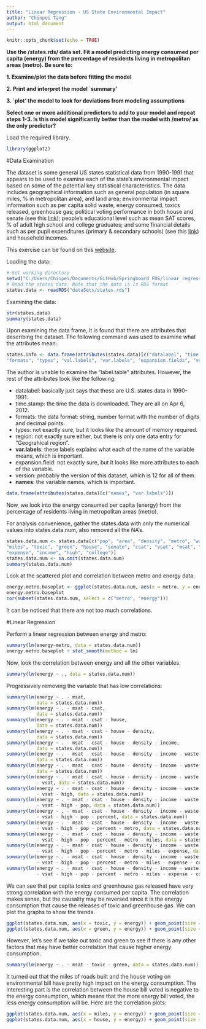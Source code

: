 ```yaml
---
title: "Linear Regression - US State Environmental Impact"
author: "Chinpei Tang"
output: html_document
---
```


```r
knitr::opts_chunk$set(echo = TRUE)
```

**Use the /states.rds/ data set. Fit a model predicting energy consumed per capita (energy) from the percentage of residents living in metropolitan areas (metro). Be sure to:**

**1. Examine/plot the data before fitting the model**

**2. Print and interpret the model `summary'**

**3. `plot' the model to look for deviations from modeling assumptions**

**Select one or more additional predictors to add to your model and repeat steps 1-3. Is this model significantly better than the model with /metro/ as the only predictor?**

Load the required library.

```r
library(ggplot2)
```

#Data Examination

The dataset is some general US states statistical data from 1990-1991 that appears to be used to examine each of the state's environmental impact based on some of the potential key statistical characteristics. The data includes geographical information such as general population (in square miles, % in metropolitan area), and land area; environmental impact information such as per capita solid waste, energy consumed, toxics released, greenhouse gas; political voting performance in both house and senate (see this [link](http://scorecard.lcv.org)); people's educational level such as mean SAT scores, % of adult high school and college graduates; and some financial details such as per pupil expenditures (primary & secondary schools) (see this [link](http://www.doe.mass.edu/finance/statistics/ppx.html)) and household incomes.

This exercise can be found on this [website](http://tutorials.iq.harvard.edu/R/Rstatistics/Rstatistics.html).

Loading the data:

```r
# Set working directory
setwd("C:/Users/Chinpei/Documents/GitHub/Springboard_FDS/linear_regression")
# Read the states data. Note that the data is is RDS format
states.data <- readRDS("dataSets/states.rds")
```

Examining the data:

```r
str(states.data)
summary(states.data)
```

Upon examining the data frame, it is found that there are attributes that describing the dataset. The following command was used to examine what the attributes mean:

```r
states.info <- data.frame(attributes(states.data)[c("datalabel", "time.stamp", 
"formats", "types", "val.labels", "var.labels", "expansion.fields", "version", "names")])
```

The author is unable to examine the "label.table" attributes. However, the rest of the attributes look like the following:

* datalabel: basically just says that these are U.S. states data in 1990-1991.
* time.stamp: the time the data is downloaded. They are all on Apr 6, 2012.
* formats: the data format: string, number format with the number of digits and decimal points.
* types: not exactly sure, but it looks like the amount of memory required.
* region: not exactly sure either, but there is only one data entry for "Geograhical region".
* __var.labels__: these labels explains what each of the name of the variable means, which is important.
* expansion.field: not exactly sure, but it looks like more attributes to each of the variable.
* version: probably the version of this dataset, which is 12 for all of them.
* __names__: the variable names, which is important.

```r
data.frame(attributes(states.data)[c("names", "var.labels")])
```

Now, we look into the energy consumed per capita (energy) from the percentage of residents living in metropolitan areas (metro).

For analysis convenience, gather the states.data with only the numerical values into states.data.num, also removed all the NA's.

```r
states.data.num <- states.data[c("pop", "area", "density", "metro", "waste", "energy", 
"miles", "toxic", "green", "house", "senate", "csat", "vsat", "msat", "percent", 
"expense", "income", "high", "college")]
states.data.num <- na.omit(states.data.num)
summary(states.data.num)
```

Look at the scattered plot and correlation between metro and energy data.

```r
energy.metro.baseplot <- ggplot(states.data.num, aes(x = metro, y = energy)) + geom_point(size = 1.5)
energy.metro.baseplot
cor(subset(states.data.num, select = c("metro", "energy")))
```

It can be noticed that there are not too much correlations.

#Linear Regression

Perform a linear regression between energy and metro:

```r
summary(lm(energy~metro, data = states.data.num))
energy.metro.baseplot + stat_smooth(method = lm)
```

Now, look the correlation between energy and all the other variables.

```r
summary(lm(energy ~ ., data = states.data.num))
```

Progressively removing the variable that has low correlations:
```r
summary(lm(energy ~ . - msat, 
           data = states.data.num))
summary(lm(energy ~ . - msat - csat, 
           data = states.data.num))
summary(lm(energy ~ . - msat - csat - house, 
           data = states.data.num))
summary(lm(energy ~ . - msat - csat - house - density, 
           data = states.data.num))
summary(lm(energy ~ . - msat - csat - house - density - income, 
           data = states.data.num))
summary(lm(energy ~ . - msat - csat - house - density - income - waste, 
           data = states.data.num))
summary(lm(energy ~ . - msat - csat - house - density - income - waste - senate, 
           data = states.data.num))
summary(lm(energy ~ . - msat - csat - house - density - income - waste - senate 
           - vsat, data = states.data.num))
summary(lm(energy ~ . - msat - csat - house - density - income - waste - senate 
           - vsat - high, data = states.data.num))
summary(lm(energy ~ . - msat - csat - house - density - income - waste - senate 
           - vsat - high - pop, data = states.data.num))
summary(lm(energy ~ . - msat - csat - house - density - income - waste - senate 
           - vsat - high - pop - percent, data = states.data.num))
summary(lm(energy ~ . - msat - csat - house - density - income - waste - senate 
           - vsat - high - pop - percent - metro, data = states.data.num))
summary(lm(energy ~ . - msat - csat - house - density - income - waste - senate 
           - vsat - high - pop - percent - metro - miles, data = states.data.num))
summary(lm(energy ~ . - msat - csat - house - density - income - waste - senate 
           - vsat - high - pop - percent - metro - miles - expense, data = states.data.num))
summary(lm(energy ~ . - msat - csat - house - density - income - waste - senate 
           - vsat - high - pop - percent - metro - miles - expense - college, data = states.data.num))
summary(lm(energy ~ . - msat - csat - house - density - income - waste - senate 
           - vsat - high - pop - percent - metro - miles - expense - college - area, data = states.data.num))
```

We can see that per capita toxics and greenhouse gas released have very strong correlation with the energy consumed per capita. The correlation makes sense, but the causality may be reversed since it is the energy consumption that cause the releases of toxic and greenhouse gas. We can plot the graphs to show the trends.

```r
ggplot(states.data.num, aes(x = toxic, y = energy)) + geom_point(size = 1.5) + stat_smooth(method = lm)
ggplot(states.data.num, aes(x = green, y = energy)) + geom_point(size = 1.5) + stat_smooth(method = lm)
```

However, let's see if we take out toxic and green to see if there is any other factors that may have better correlation that cause higher energy consumption.

```r
summary(lm(energy ~ . - msat - toxic - green, data = states.data.num))
```

It turned out that the miles of roads built and the house voting on environmental bill have pretty high impact on the energy consumption. The interesting part is the correlation between the house bill voted is negative to the energy consumption, which means that the more energy bill voted, the less energy consumption will be. Here are the correlation plots:

```r
ggplot(states.data.num, aes(x = miles, y = energy)) + geom_point(size = 1.5) + stat_smooth(method = lm)
ggplot(states.data.num, aes(x = house, y = energy)) + geom_point(size = 1.5) + stat_smooth(method = lm)
```